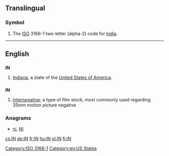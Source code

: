 {{also|Appendix:Variations of "in"}}
==Translingual==

===Symbol===
{{head|mul|symbol}}
# The [[ISO]] 3166-1 two-letter (alpha-2) code for [[India]].

[[Category:ISO 3166-1]]
----

==English==

==={{abbreviation-old}}===
'''IN'''

# [[Indiana]], a state of the [[United States of America]].

==={{initialism-old|en}}===
'''IN'''

# [[internegative]]; a type of film stock, most commonly used regarding 35mm motion picture negative

===Anagrams===
* [[ni#English|ni]], [[NI#English|NI]]

[[Category:en:US States]]

[[cs:IN]]
[[de:IN]]
[[fr:IN]]
[[hu:IN]]
[[pl:IN]]
[[fi:IN]]